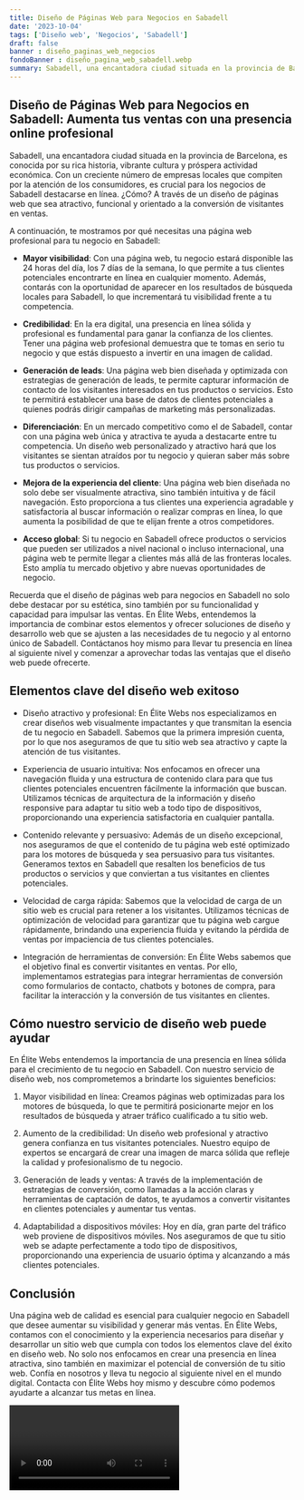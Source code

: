 ```yaml
---
title: Diseño de Páginas Web para Negocios en Sabadell
date: '2023-10-04'
tags: ['Diseño web', 'Negocios', 'Sabadell']
draft: false
banner : diseño_paginas_web_negocios
fondoBanner : diseño_pagina_web_sabadell.webp
summary: Sabadell, una encantadora ciudad situada en la provincia de Barcelona, es conocida por su rica historia, vibrante cultura y próspera actividad económica. Con un creciente número de empresas locales que compiten por la atención de los consumidores, es crucial para los negocios de Sabadell destacarse en línea. ¿Cómo? A través de un diseño de páginas web que sea atractivo, funcional y orientado a la conversión de visitantes en ventas.
---
```


## Diseño de Páginas Web para Negocios en Sabadell: Aumenta tus ventas con una presencia online profesional

Sabadell, una encantadora ciudad situada en la provincia de Barcelona, es conocida por su rica historia, vibrante cultura y próspera actividad económica. Con un creciente número de empresas locales que compiten por la atención de los consumidores, es crucial para los negocios de Sabadell destacarse en línea. ¿Cómo? A través de un diseño de páginas web que sea atractivo, funcional y orientado a la conversión de visitantes en ventas.

A continuación, te mostramos por qué necesitas una página web profesional para tu negocio en Sabadell:

- **Mayor visibilidad**: Con una página web, tu negocio estará disponible las 24 horas del día, los 7 días de la semana, lo que permite a tus clientes potenciales encontrarte en línea en cualquier momento. Además, contarás con la oportunidad de aparecer en los resultados de búsqueda locales para Sabadell, lo que incrementará tu visibilidad frente a tu competencia.

- **Credibilidad**: En la era digital, una presencia en línea sólida y profesional es fundamental para ganar la confianza de los clientes. Tener una página web profesional demuestra que te tomas en serio tu negocio y que estás dispuesto a invertir en una imagen de calidad.

- **Generación de leads**: Una página web bien diseñada y optimizada con estrategias de generación de leads, te permite capturar información de contacto de los visitantes interesados en tus productos o servicios. Esto te permitirá establecer una base de datos de clientes potenciales a quienes podrás dirigir campañas de marketing más personalizadas.

- **Diferenciación**: En un mercado competitivo como el de Sabadell, contar con una página web única y atractiva te ayuda a destacarte entre tu competencia. Un diseño web personalizado y atractivo hará que los visitantes se sientan atraídos por tu negocio y quieran saber más sobre tus productos o servicios.

- **Mejora de la experiencia del cliente**: Una página web bien diseñada no solo debe ser visualmente atractiva, sino también intuitiva y de fácil navegación. Esto proporciona a tus clientes una experiencia agradable y satisfactoria al buscar información o realizar compras en línea, lo que aumenta la posibilidad de que te elijan frente a otros competidores.

- **Acceso global**: Si tu negocio en Sabadell ofrece productos o servicios que pueden ser utilizados a nivel nacional o incluso internacional, una página web te permite llegar a clientes más allá de las fronteras locales. Esto amplía tu mercado objetivo y abre nuevas oportunidades de negocio.

Recuerda que el diseño de páginas web para negocios en Sabadell no solo debe destacar por su estética, sino también por su funcionalidad y capacidad para impulsar las ventas. En Élite Webs, entendemos la importancia de combinar estos elementos y ofrecer soluciones de diseño y desarrollo web que se ajusten a las necesidades de tu negocio y al entorno único de Sabadell. Contáctanos hoy mismo para llevar tu presencia en línea al siguiente nivel y comenzar a aprovechar todas las ventajas que el diseño web puede ofrecerte.

<GifSeo />

<Cta />

## Elementos clave del diseño web exitoso

- Diseño atractivo y profesional: En Élite Webs nos especializamos en crear diseños web visualmente impactantes y que transmitan la esencia de tu negocio en Sabadell. Sabemos que la primera impresión cuenta, por lo que nos aseguramos de que tu sitio web sea atractivo y capte la atención de tus visitantes.

- Experiencia de usuario intuitiva: Nos enfocamos en ofrecer una navegación fluida y una estructura de contenido clara para que tus clientes potenciales encuentren fácilmente la información que buscan. Utilizamos técnicas de arquitectura de la información y diseño responsive para adaptar tu sitio web a todo tipo de dispositivos, proporcionando una experiencia satisfactoria en cualquier pantalla.

- Contenido relevante y persuasivo: Además de un diseño excepcional, nos aseguramos de que el contenido de tu página web esté optimizado para los motores de búsqueda y sea persuasivo para tus visitantes. Generamos textos en Sabadell que resalten los beneficios de tus productos o servicios y que conviertan a tus visitantes en clientes potenciales.

- Velocidad de carga rápida: Sabemos que la velocidad de carga de un sitio web es crucial para retener a los visitantes. Utilizamos técnicas de optimización de velocidad para garantizar que tu página web cargue rápidamente, brindando una experiencia fluida y evitando la pérdida de ventas por impaciencia de tus clientes potenciales.

- Integración de herramientas de conversión: En Élite Webs sabemos que el objetivo final es convertir visitantes en ventas. Por ello, implementamos estrategias para integrar herramientas de conversión como formularios de contacto, chatbots y botones de compra, para facilitar la interacción y la conversión de tus visitantes en clientes.

## Cómo nuestro servicio de diseño web puede ayudar

En Élite Webs entendemos la importancia de una presencia en línea sólida para el crecimiento de tu negocio en Sabadell. Con nuestro servicio de diseño web, nos comprometemos a brindarte los siguientes beneficios:

1. Mayor visibilidad en línea: Creamos páginas web optimizadas para los motores de búsqueda, lo que te permitirá posicionarte mejor en los resultados de búsqueda y atraer tráfico cualificado a tu sitio web.

2. Aumento de la credibilidad: Un diseño web profesional y atractivo genera confianza en tus visitantes potenciales. Nuestro equipo de expertos se encargará de crear una imagen de marca sólida que refleje la calidad y profesionalismo de tu negocio.

3. Generación de leads y ventas: A través de la implementación de estrategias de conversión, como llamadas a la acción claras y herramientas de captación de datos, te ayudamos a convertir visitantes en clientes potenciales y aumentar tus ventas.

4. Adaptabilidad a dispositivos móviles: Hoy en día, gran parte del tráfico web proviene de dispositivos móviles. Nos aseguramos de que tu sitio web se adapte perfectamente a todo tipo de dispositivos, proporcionando una experiencia de usuario óptima y alcanzando a más clientes potenciales.

## Conclusión

Una página web de calidad es esencial para cualquier negocio en Sabadell que desee aumentar su visibilidad y generar más ventas. En Élite Webs, contamos con el conocimiento y la experiencia necesarios para diseñar y desarrollar un sitio web que cumpla con todos los elementos clave del éxito en diseño web. No solo nos enfocamos en crear una presencia en línea atractiva, sino también en maximizar el potencial de conversión de tu sitio web. Confía en nosotros y lleva tu negocio al siguiente nivel en el mundo digital. Contacta con Élite Webs hoy mismo y descubre cómo podemos ayudarte a alcanzar tus metas en línea.

<Video />

<CtaBot job='Negocios' city='Sabadell'/>

<Gmaps query='Sabadell+españa+maps' />